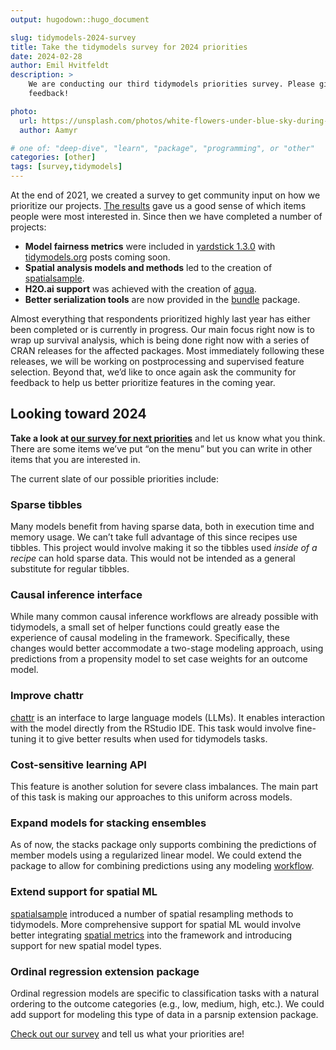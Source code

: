 ```yaml
---
output: hugodown::hugo_document

slug: tidymodels-2024-survey
title: Take the tidymodels survey for 2024 priorities
date: 2024-02-28
author: Emil Hvitfeldt
description: >
    We are conducting our third tidymodels priorities survey. Please give us your
    feedback!

photo:
  url: https://unsplash.com/photos/white-flowers-under-blue-sky-during-daytime-peN6l68AWaw
  author: Aamyr

# one of: "deep-dive", "learn", "package", "programming", or "other"
categories: [other] 
tags: [survey,tidymodels]
---
```


<!--
TODO:
* [x] Look over / edit the post's title in the yaml
* [x] Edit (or delete) the description; note this appears in the Twitter card
* [x] Pick category and tags (see existing with `hugodown::tidy_show_meta()`)
* [x] Find photo & update yaml metadata
* [x] Create `thumbnail-sq.jpg`; height and width should be equal
* [x] Create `thumbnail-wd.jpg`; width should be >5x height
* [x] `hugodown::use_tidy_thumbnails()`
* [x] Add intro sentence, e.g. the standard tagline for the package
* [x] `usethis::use_tidy_thanks()`
-->

At the end of 2021, we created a survey to get community input on how we prioritize our projects. [The results](https://colorado.posit.co/rsc/tidymodels-priorities-2022/) gave us a good sense of which items people were most interested in. Since then we have completed a number of projects:

* **Model fairness metrics** were included in [yardstick 1.3.0](https://yardstick.tidymodels.org/news/index.html#yardstick-130) with [tidymodels.org](https://www.tidymodels.org/) posts coming soon.
* **Spatial analysis models and methods** led to the creation of [spatialsample](https://spatialsample.tidymodels.org/).
* **H2O.ai support** was achieved with the creation of [agua](https://agua.tidymodels.org/).
* **Better serialization tools** are now provided in the [bundle](https://github.com/rstudio/bundle) package.

Almost everything that respondents prioritized highly last year has either been completed or is currently in progress. Our main focus right now is to wrap up survival analysis, which is being done right now with a series of CRAN releases for the affected packages. Most immediately following these releases, we will be working on postprocessing and supervised feature selection. Beyond that, we'd like to once again ask the community for feedback to help us better prioritize features in the coming year.

## Looking toward 2024

**Take a look at [our survey for next priorities](https://conjoint.qualtrics.com/jfe/form/SV_aWw8ocGN5aPgeZE)** and let us know what you think. There are some items we've put "on the menu" but you can write in other items that you are interested in. 

The current slate of our possible priorities include: 

### Sparse tibbles

Many models benefit from having sparse data, both in execution time and memory usage. We can't take full advantage of this since recipes use tibbles. This project would involve making it so the tibbles used _inside of a recipe_ can hold sparse data. This would not be intended as a general substitute for regular tibbles. 

### Causal inference interface

While many common causal inference workflows are already possible with tidymodels, a small set of helper functions could greatly ease the experience of causal modeling in the framework. Specifically, these changes would better accommodate a two-stage modeling approach, using predictions from a propensity model to set case weights for an outcome model.

### Improve chattr

[chattr](https://github.com/mlverse/chattr) is an interface to large language models (LLMs). It enables interaction with the model directly from the RStudio IDE. This task would involve fine-tuning it to give better results when used for tidymodels tasks.

### Cost-sensitive learning API

This feature is another solution for severe class imbalances. The main part of this task is making our approaches to this uniform across models.

### Expand models for stacking ensembles

As of now, the stacks package only supports combining the predictions of member models using a regularized linear model. We could extend the package to allow for combining predictions using any modeling [workflow](https://workflows.tidymodels.org).

### Extend support for spatial ML

[spatialsample](https://spatialsample.tidymodels.org/) introduced a number of spatial resampling methods to tidymodels. More comprehensive support for spatial ML would involve better integrating [spatial metrics](https://www.mm218.dev/posts/2022-08-11-waywiser-010-is-now-on-cran/) into the framework and introducing support for new spatial model types.

### Ordinal regression extension package

Ordinal regression models are specific to classification tasks with a natural ordering to the outcome categories (e.g., low, medium, high, etc.). We could add support for modeling this type of data in a parsnip extension package.

[Check out our survey](https://conjoint.qualtrics.com/jfe/form/SV_aWw8ocGN5aPgeZE) and tell us what your priorities are!
